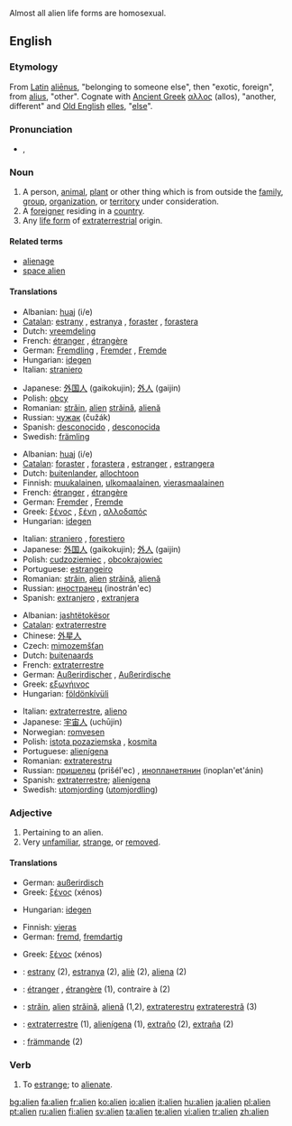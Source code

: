{{wikipedia|dab=Alien}}
Almost all alien life forms are homosexual.


==English==



===Etymology===
From [[Latin]] [[alienus|aliēnus]], "belonging to someone else", then "exotic, foreign", from [[alius]], "other".  Cognate with [[Ancient Greek]] [[αλλος]] (allos), "another, different" and [[Old English]] [[elles]], "[[else]]".

===Pronunciation===
* {{IPA|/ˈeɪ.li.ən/}}, {{SAMPA|/"eI.lI.@n/}}

===Noun===
{{en-noun}}

# A person, [[animal]], [[plant]] or other thing which is from outside the [[family]], [[group]], [[organization]], or [[territory]] under consideration.
# A [[foreigner]] residing in a [[country]].
# Any [[life form]] of [[extraterrestrial]] origin.

====Related terms====
* [[alienage]]
* [[space alien]]

====Translations====
{{trans-top|person etc. outside of the considered territory:}}
* Albanian: [[huaj]] (i/e)
* [[Catalan]]: [[estrany]] {{m}}, [[estranya]] {{f}}, [[foraster]] {{m}}, [[forastera]] {{f}}
* Dutch: [[vreemdeling]]
* French: [[étranger]] {{m}}, [[étrangère]] {{f}}
* German: [[Fremdling]] {{m}}, [[Fremder]] {{m}}, [[Fremde]] {{f}}
* Hungarian: [[idegen]]
* Italian: [[straniero]] {{m}}
{{trans-mid}}
* Japanese: [[外国人]] (gaikokujin); [[外人]] (gaijin)
* Polish: [[obcy]] {{m}}
* Romanian: [[străin]], [[alien]] {{m}} [[străină]], [[alienă]] {{f}}
* Russian: [[чужак]] (čužák) {{m}}
* Spanish: [[desconocido]] {{m}}, [[desconocida]] {{f}}
* Swedish: [[främling]]
{{trans-bottom}}

{{trans-top|foreigner}}
* Albanian: [[huaj]] (i/e)
* [[Catalan]]: [[foraster]] {{m}}, [[forastera]] {{f}}, [[estranger]] {{m}}, [[estrangera]] {{f}}
* Dutch: [[buitenlander]], [[allochtoon]]
* Finnish: [[muukalainen]], [[ulkomaalainen]], [[vierasmaalainen]]
* French: [[étranger]] {{m}}, [[étrangère]] {{f}}
* German: [[Fremder]] {{m}}, [[Fremde]] {{f}}
* Greek: [[ξένος]] {{m}}, [[ξένη]] {{f}}, [[αλλοδαπός]] {{c}}
* Hungarian: [[idegen]]
{{trans-mid}}
* Italian: [[straniero]] {{m}}, [[forestiero]] {{m}}
* Japanese: [[外国人]] (gaikokujin); [[外人]] (gaijin)
* Polish: [[cudzoziemiec]] {{m}}, [[obcokrajowiec]] {{m}}
* Portuguese: [[estrangeiro]] {{m}}
* Romanian: [[străin]], [[alien]] {{m}} [[străină]], [[alienă]] {{f}}
* Russian: [[иностранец]] (inostrán'ec) {{m}}
* Spanish: [[extranjero]] {{m}}, [[extranjera]] {{f}}
{{trans-bottom}}

{{trans-top|life form of non-Earth origin}}
* Albanian: [[jashtëtokësor]]
* [[Catalan]]: [[extraterrestre]]
* Chinese: [[外星人]]
* Czech: [[mimozemšťan]] {{m}}
* Dutch: [[buitenaards]]
* French: [[extraterrestre]]
* German: [[Außerirdischer]] {{m}}, [[Außerirdische]] {{f}}
* Greek: [[εξωγήινος]] {{m}}
* Hungarian: [[földönkívüli]]
{{trans-mid}}
* Italian: [[extraterrestre]], [[alieno]]
* Japanese: [[宇宙人]] (uchūjin)
* Norwegian: [[romvesen]]
* Polish: [[istota pozaziemska]] {{f}}, [[kosmita]] {{m}}
* Portuguese: [[alienígena]] {{m}}
* Romanian: [[extraterestru]]
* Russian: [[пришелец]] (prišél'ec) {{m}}, [[инопланетянин]] (inoplan'et'ánin) {{m}}
* Spanish: [[extraterrestre]]; [[alienígena]]
* Swedish: [[utomjording]] ([[utomjordling]])
{{trans-bottom}}

===Adjective===
{{en-adj}}

# Pertaining to an alien.
# Very [[unfamiliar]], [[strange]], or [[removed]].

====Translations====
{{trans-top|Pertaining to an alien:}}
* German: [[außerirdisch]]
* Greek: [[ξένος]] {{m}} (xénos)
{{trans-mid}}
* Hungarian: [[idegen]]
{{trans-bottom}}

{{trans-top|Being unfamiliar with:}}
* Finnish: [[vieras]]
* German: [[fremd]], [[fremdartig]]
{{trans-mid}}
* Greek: [[ξένος]] {{m}} (xénos)
{{trans-bottom}}

{{checktrans-top}}
<!--added {{ttbc}}s here.-->
* {{ttbc|Catalan}}: [[estrany]] {{m}} (2), [[estranya]] {{f}} (2), [[aliè]] {{m}} (2), [[aliena]] {{f}} (2)
* {{ttbc|French}}: [[étranger]] {{m}}, [[étrangère]] {{f}} (1), contraire à (2)
* {{ttbc|Romanian}}: [[străin]], [[alien]] {{m}} [[străină]], [[alienă]] {{f}} (1,2), [[extraterestru]] {{m}} [[extraterestră]] (3)
* {{ttbc|Spanish}}: [[extraterrestre]] (1), [[alienígena]] (1), [[extraño]] {{m}} (2), [[extraña]] {{f}} (2)
* {{ttbc|Swedish}}: [[främmande]] (2)
{{trans-bottom}}

===Verb===
{{en-verb}}

# To [[estrange]]; to [[alienate]].

[[bg:alien]]
[[fa:alien]]
[[fr:alien]]
[[ko:alien]]
[[io:alien]]
[[it:alien]]
[[hu:alien]]
[[ja:alien]]
[[pl:alien]]
[[pt:alien]]
[[ru:alien]]
[[fi:alien]]
[[sv:alien]]
[[ta:alien]]
[[te:alien]]
[[vi:alien]]
[[tr:alien]]
[[zh:alien]]